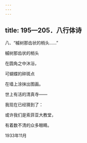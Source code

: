 ```yaml
---
---
---
```

title: 195—205．八行体诗
---




八、“槭树那齿状的梢头……”


槭树那齿状的梢头

在圆角之中沐浴，

可蝴蝶的碎斑点

在墙上涂抹出图画。

世上有活的清真寺——

我现在已经猜到了：

或许我们是索菲亚大教堂，

有着数不清的众多眼睛。

1933年11月
